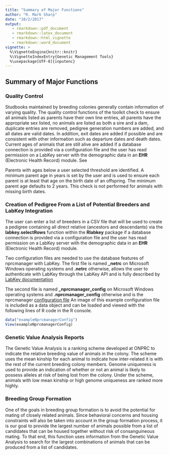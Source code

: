 ```yaml
---
title: "Summary of Major Functions"
author: "R. Mark Sharp"
date: "10/2/2017"
output: 
   - rmarkdown::pdf_document
   - rmarkdown::latex_document
   - rmarkdown::html_vignette
   - rmarkdown::word_document
vignette: >
  %\VignetteEngine{knitr::knitr}
  %\VignetteIndexEntry{Genetic Management Tools}
  %\usepackage[UTF-8]{inputenc}
---
```

## Summary of Major Functions  

### Quality Control
Studbooks maintained by breeding colonies generally contain
information of varying quality. The quality control functions
of the toolkit check to ensure all animals listed as parents
have their own line entries, all parents have
the appropriate sex listed, no animals are
listed as both a sire and a dam, duplicate entries are removed, 
pedigree generation numbers are added,
and all dates are valid dates. 
In addition, exit dates are
added if possible and are consistent with other information such as 
departure dates and death dates. 
Current ages of animals that are still alive are added if a database connection
is provided via a configuration file and the user has read permission on a
LabKey server with the demographic data in an __EHR__ (Electronic Health Record) 
module. See 

Parents with ages below a user selected threshold are identified.
A minimum parent age in years is set by the user
and is used to ensure each parent is at least that age on the birth date of
an offspring. 
The minimum parent age defaults to 2 years. 
This check is not performed for animals with missing birth dates.

### Creation of Pedigree From a List of Potential Breeders and LabKey Integration

The user can enter a list of breeders in a CSV file that will be used to 
create a pedigree containing all direct relative (ancestors and descendants)
via the **labkey.selectRows** function within the **Rlabkey** package
if a database connection
is provided via a configuration file and the user has read permission on a
LabKey server with the demographic data in an __EHR__ (Electronic Health Record) 
module.

Two configuration files are needed to use the database features of nprcmanager
with LabKey. 
The first file is named **\_netrc** on Microsoft Windows operating systems and 
**.netrc** otherwise, allows the user to authenticate with LabKey through the 
LabKey API and is fully 
described by [LabKey documentation](https://www.labkey.org/Documentation/wiki-page.view?name=netrc)

The second file is named **\_nprcmanager_config** on Microsoft Windows 
operating systems and **.nprcmanager_config** otherwise and is the nprcmanager 
[configuration file](https://github.com/rmsharp/nprcmanager/blob/master/inst/extdata/example_nprcmanager_config)
An image of this example configuration file is included as a data object and can 
be loaded and viewed with the following lines of R code in the R console.
```r
data("exampleNprcmanagerConfig")
View(exampleNprcmanagerConfig)

```



### Genetic Value Analysis Reports
The Genetic Value Analysis is a ranking scheme developed at ONPRC to
indicate the relative breeding value of animals in the colony. The
scheme uses the mean kinship for each animal to indicate how
inter-related it is with the rest of the current breeding colony
members. Genome uniqueness is used to provide an indication of
whether or not an animal is likely to possess alleles at risk
of being lost from the colony. Under the scheme, animals with low
mean kinship or high genome uniqueness are ranked more highly.

### Breeding Group Formation
One of the goals in breeding group formation is to avoid the
potential for mating of closely related animals. Since behavioral
concerns and housing constraints will also be taken into account
in the group formation process, it is our goal to provide the largest
number of animals possible from a list of candidates that can be housed
together without risk of consanguineous mating. To that end, this
function uses information from the Genetic Value Analysis to search
for the largest combinations of animals that can be produced from
a list of candidates.
